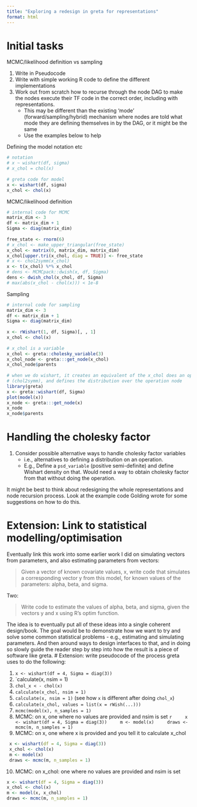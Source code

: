 ```yaml
---
title: "Exploring a redesign in greta for representations"
format: html
---
```


# Initial tasks

MCMC/likelihood definition vs sampling

 1. Write in Pseudocode
 2. Write with simple working R code to define the different implementations
 3. Work out from scratch how to recurse through the node DAG to make the nodes execute their TF code in the correct order, including with representations.
	 - This may be different than the existing 'mode' (forward/sampling/hybrid) mechanism where nodes are told what mode they are defining themselves in by the DAG, or it might be the same
	 - Use the examples below to help

Defining the model notation etc
```r
# notation  
# x ~ wishart(df, sigma)  
# x_chol = chol(x)  
  
# greta code for model  
x <- wishart(df, sigma)  
x_chol <- chol(x)  
```

MCMC/likelihood definition
```r
# internal code for MCMC  
matrix_dim <- 3  
df <- matrix_dim + 1  
Sigma <- diag(matrix_dim)  
  
free_state <- rnorm(6)  
# x_chol <- make_upper_triangular(free_state)  
x_chol <- matrix(0, matrix_dim, matrix_dim)  
x_chol[upper.tri(x_chol, diag = TRUE)] <- free_state  
# x <- chol2symm(x_chol)  
x <- t(x_chol) %*% x_chol  
# dens <- MCMCpack::dwish(x, df, Sigma)  
dens <- dwish_chol(x_chol, df, Sigma)  
# max(abs(x_chol - chol(x))) < 1e-8  
```

Sampling
```r
# internal code for sampling  
matrix_dim <- 3  
df <- matrix_dim + 1  
Sigma <- diag(matrix_dim)  
  
x <- rWishart(1, df, Sigma)[, , 1]  
x_chol <- chol(x)  
  
# x_chol is a variable  
x_chol <- greta::cholesky_variable(3)  
x_chol_node <- greta:::get_node(x_chol)  
x_chol_node$parents  
  
# when we do wishart, it creates an equivalent of the x_chol does an operation  
# (chol2symm), and defines the distribution over the operation node  
library(greta)  
x <- greta::wishart(df, Sigma)  
plot(model(x))  
x_node <- greta:::get_node(x)  
x_node  
x_node$parents
```
# Handling the cholesky factor
1. Consider possible alternative ways to handle cholesky factor variables
	- i.e., alternatives to defining a distribution on an operation.
	- E.g., Define a `psd_variable` (positive semi-definite) and define Wishart density on that. Would need a way to obtain cholesky factor from that without doing the operation.

It might be best to think about redesigning the whole representations and node recursion process. Look at the example code Golding wrote for some suggestions on how to do this.

# Extension: Link to statistical modelling/optimisation

Eventually link this work into some earlier work I did on simulating vectors from parameters, and also estimating parameters from vectors:

> Given a vector of known covariate values, x, write code that simulates a corresponding vector y from this model, for known values of the parameters: alpha, beta, and sigma.

Two:

> Write code to estimate the values of alpha, beta, and sigma, given the vectors y and x using R's optim function.

The idea is to eventually put all of these ideas into a single coherent design/book. The goal would be to demonstrate how we want to try and solve some common statistical problems - e.g., estimating and simulating parameters. And then around ways to design interfaces to that, and in doing so slowly guide the reader step by step into how the result is a piece of software like greta. 
# Extension: write pseudocode of the process greta uses to do the following:

1. `x <- wishart(df = 4, Sigma = diag(3))`
2. `calculate(x, nsim = 1)
3. `chol_x < - chol(x)`
4. `calculate(x_chol, nsim = 1)`
5. `calculate(x, nsim = 1)` (see how `x` is different after doing `chol_x`)
6. `calculate(x_chol, values = list(x = rWish(...)))`
7. `mcmc(model(x), n_samples = 1)`
8. MCMC: on x, one where no values are provided and nsim is set
	```r
	x <- wishart(df = 4, Sigma = diag(3))
	m <- model(x)
	draws <- mcmc(m, n_samples = 1)
	```
9. MCMC: on x, one where x is provided and you tell it to calculate x_chol    
```r
 x <- wishart(df = 4, Sigma = diag(3))
 x_chol <- chol(x)
 m <- model(x)
 draws <- mcmc(m, n_samples = 1)
 ```
10. MCMC: on x_chol: one where no values are provided and nsim is set
```r
x <- wishart(df = 4, Sigma = diag(3))
x_chol <- chol(x)
m <- model(x, x_chol)
draws <- mcmc(m, n_samples = 1)
```

